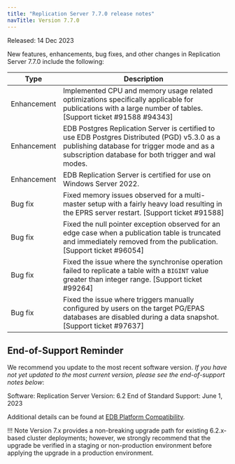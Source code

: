 ```yaml
---
title: "Replication Server 7.7.0 release notes"
navTitle: Version 7.7.0
---
```


Released: 14 Dec 2023

New features, enhancements, bug fixes, and other changes in Replication Server 7.7.0 include the following:

| Type        | Description |
| ----------- |------------ |
| Enhancement | Implemented CPU and memory usage related optimizations specifically applicable for publications with a large number of tables. [Support ticket #91588 #94343]                                      |   
| Enhancement | EDB Postgres Replication Server is certified to use EDB Postgres Distributed (PGD) v5.3.0 as a publishing database for trigger mode and as a subscription database for both trigger and wal modes. |   
| Enhancement | EDB Replication Server is certified for use on Windows Server 2022.                                                                                                                                |   
| Bug fix     | Fixed memory issues observed for a multi-master setup with a fairly heavy load resulting in the EPRS server restart. [Support ticket #91588]                                                       |   
| Bug fix     | Fixed the null pointer exception observed for an edge case when a publication table is truncated and immediately removed from the publication.  [Support ticket #96054]                            |   
| Bug fix     | Fixed the issue where the synchronise operation failed to replicate a table with a `BIGINT` value greater than integer range. [Support ticket #99264]                                              |   
| Bug fix     | Fixed the issue where triggers manually configured by users on the target PG/EPAS databases are disabled during a data snapshot. [Support ticket #97637]                                           |   

## End-of-Support Reminder

We recommend you update to the most recent software version. *If you have not yet updated to the most current version, please see the end-of-support notes below*: 

Software: Replication Server 
Version: 6.2
End of Standard Support: June 1, 2023

Additional details can be found at [EDB Platform Compatibility](https://www.enterprisedb.com/resources/platform-compatibility).

!!! Note
    Version 7.x provides a non-breaking upgrade path for existing 6.2.x-based cluster deployments; however, we strongly recommend that the upgrade be verified in a staging or non-production environment before applying the upgrade in a production environment.
